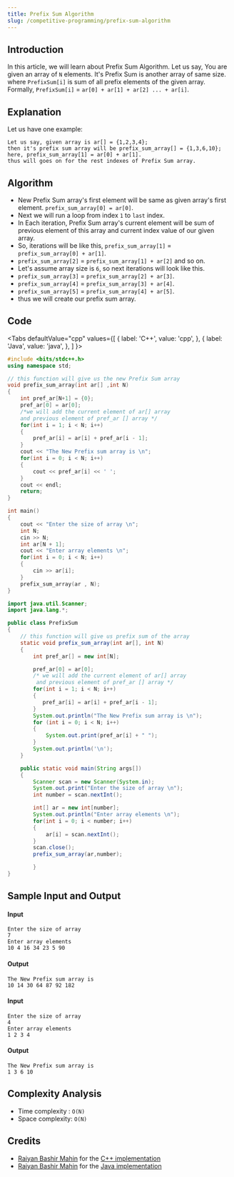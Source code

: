 ```yaml
---
title: Prefix Sum Algorithm
slug: /competitive-programming/prefix-sum-algorithm
---
```


## Introduction

In this article, we will learn about Prefix Sum Algorithm.
Let us say, You are given an array of `N` elements. It's Prefix Sum is another array of same size.
where `PrefixSum[i]` is sum of all prefix elements of the given array. Formally, 
`PrefixSum[i]` = `ar[0] + ar[1] + ar[2] ... + ar[i]`.


## Explanation

Let us have one example:

```
Let us say, given array is ar[] = {1,2,3,4};
then it's prefix sum array will be prefix_sum_array[] = {1,3,6,10};
here, prefix_sum_array[1] = ar[0] + ar[1].
thus will goes on for the rest indexes of Prefix Sum array.
```

## Algorithm

 - New Prefix Sum array's first element will be same as given array's first element. `prefix_sum_array[0] = ar[0]`.
 - Next we will run a loop from index `1` to `last` index.
 - In Each iteration, Prefix Sum array's current element will be sum of previous element of this array and current index value of our given array.
 - So, iterations will be like this, `prefix_sum_array[1]` = `prefix_sum_array[0] + ar[1]`.
 - `prefix_sum_array[2]` = `prefix_sum_array[1] + ar[2]` and so on.
 - Let's assume array size is `6`, so next iterations will look like this.
 - `prefix_sum_array[3]` = `prefix_sum_array[2] + ar[3]`.
 - `prefix_sum_array[4]` = `prefix_sum_array[3] + ar[4]`.
 - `prefix_sum_array[5]` = `prefix_sum_array[4] + ar[5]`.
 - thus we will create our prefix sum array.

## Code


<Tabs
  defaultValue="cpp"
  values={[
    { label: 'C++', value: 'cpp', },
    { label: 'Java', value: 'java', },
  ]
}>

<TabItem value="cpp">

```cpp
#include <bits/stdc++.h>
using namespace std;

// this function will give us the new Prefix Sum array
void prefix_sum_array(int ar[] ,int N)
{
    int pref_ar[N+1] = {0};
    pref_ar[0] = ar[0];
    /*we will add the current element of ar[] array 
    and previous element of pref_ar [] array */
    for(int i = 1; i < N; i++)
    {
        pref_ar[i] = ar[i] + pref_ar[i - 1];
    }
    cout << "The New Prefix sum array is \n";
    for(int i = 0; i < N; i++)
    {
        cout << pref_ar[i] << ' ';
    }
    cout << endl;
    return;
}

int main()
{
    cout << "Enter the size of array \n";
    int N;
    cin >> N;
    int ar[N + 1];
    cout << "Enter array elements \n";
    for(int i = 0; i < N; i++)
    {
        cin >> ar[i];
    }
    prefix_sum_array(ar , N);
}
```

</TabItem>
<TabItem value="java">

```java
import java.util.Scanner;
import java.lang.*;

public class PrefixSum 
{
    // this function will give us prefix sum of the array
	static void prefix_sum_array(int ar[], int N)
	{
	    int pref_ar[] = new int[N];

	    pref_ar[0] = ar[0];
	    /* we will add the current element of ar[] array
         and previous element of pref_ar [] array */
        for(int i = 1; i < N; i++)
        {
           pref_ar[i] = ar[i] + pref_ar[i - 1];
        }
        System.out.println("The New Prefix sum array is \n");
		for (int i = 0; i < N; i++)
        {
            System.out.print(pref_ar[i] + " ");
        }
        System.out.println('\n');
	}

	public static void main(String args[]) 
	{
		Scanner scan = new Scanner(System.in);
		System.out.print("Enter the size of array \n");
		int number = scan.nextInt();

		int[] ar = new int[number];
		System.out.println("Enter array elements \n"); 
		for(int i = 0; i < number; i++)
		{
		    ar[i] = scan.nextInt();
		}
		scan.close();
		prefix_sum_array(ar,number);

		}
}
```

</TabItem>
</Tabs>

## Sample Input and Output

#### Input

```
Enter the size of array 
7
Enter array elements
10 4 16 34 23 5 90
```

#### Output

```
The New Prefix sum array is
10 14 30 64 87 92 182
```

#### Input

```
Enter the size of array 
4
Enter array elements
1 2 3 4
```

#### Output

```
The New Prefix sum array is
1 3 6 10
```

## Complexity Analysis

  - Time complexity : `O(N)`
  - Space complexity: `O(N)`

## Credits

  - [Raiyan Bashir Mahin](https://github.com/RaiyanMahin) for the [C++ implementation](https://github.com/TesseractCoding/NeoAlgo/blob/master/C-Plus-Plus/cp/prefix_sum.cpp)
  - [Raiyan Bashir Mahin](https://github.com/RaiyanMahin) for the [Java implementation](https://github.com/TesseractCoding/NeoAlgo/blob/master/Java/cp/prefix_sum.java)
